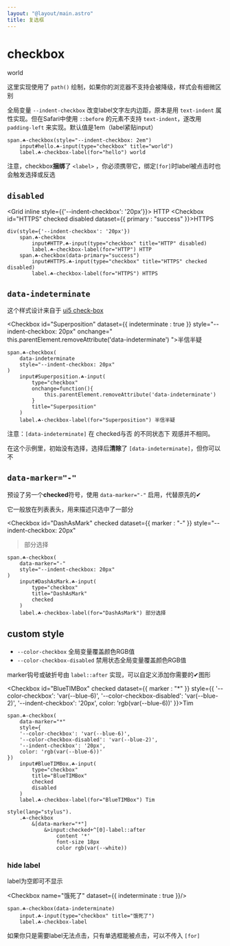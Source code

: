 ```yaml
---
layout: "@layout/main.astro"
title: 复选框
---
```




# checkbox

<Checkbox id="world" checked style="--indent-checkbox: 2em">world</Checkbox>

这里实现使用了 `path()` 绘制，如果你的浏览器不支持会被降级，样式会有细微区别

全局变量 `--indent-checkbox` 改变label文字左内边距，原本是用 `text-indent` 属性实现。但在Safari中使用 `::before` 的元素不支持 `text-indent`，遂改用 `padding-left` 来实现。默认值是1em（label紧贴input）

```pug
span.☘-checkbox(style="--indent-checkbox: 2em")
    input#hello.☘-input(type="checkbox" title="world")
    label.☘-checkbox-label(for="hello") world
```

注意，checkbox**捆绑**了 `<label>` ，你必须携带它，绑定`[for]`时label被点击时也会触发选择或反选

## `disabled`

<Grid inline style={{'--indent-checkbox': '20px'}}>
    <Checkbox id="HTTP" disabled>HTTP</Checkbox>
    <Checkbox id="HTTPS" checked disabled dataset={{ 
        primary : "success" 
    }}>HTTPS</Checkbox>
</Grid>

```pug
div(style={'--indent-checkbox': '20px'})
    span.☘-checkbox
        input#HTTP.☘-input(type="checkbox" title="HTTP" disabled)
        label.☘-checkbox-label(for="HTTP") HTTP
    span.☘-checkbox(data-primary="success")
        input#HTTPS.☘-input(type="checkbox" title="HTTPS" checked disabled)
        label.☘-checkbox-label(for="HTTPS") HTTPS
```


## `data-indeterminate`

这个样式设计来自于 [ui5 check-box](https://sap.github.io/ui5-webcomponents/playground/?path=/docs/main-check-box--docs)

<Checkbox
    id="Superposition"
    dataset={{ indeterminate : true }}
    style="--indent-checkbox: 20px"
    onchange="
    this.parentElement.removeAttribute('data-indeterminate')
">半信半疑</Checkbox>

```pug
span.☘-checkbox(
    data-indeterminate
    style="--indent-checkbox: 20px"
)
    input#Superposition.☘-input(
        type="checkbox"
        onchange=function(){
            this.parentElement.removeAttribute('data-indeterminate')
        }
        title="Superposition"
    )
    label.☘-checkbox-label(for="Superposition") 半信半疑
```

注意：`[data-indeterminate]` 在 checked与否 的不同状态下 观感并不相同。

在这个示例里，初始没有选择，选择后**清除**了 `[data-indeterminate]`，但你可以不



## `data-marker="-"`

预设了另一个**checked**符号，使用 `data-marker="-"` 启用，代替原先的✔

它一般放在列表表头，用来描述只选中了一部分

<Checkbox
    id="DashAsMark"
    checked
    dataset={{ marker : "-" }}
    style="--indent-checkbox: 20px"
>部分选择</Checkbox>

```pug
span.☘-checkbox(
    data-marker="-"
    style="--indent-checkbox: 20px"
)
    input#DashAsMark.☘-input(
        type="checkbox"
        title="DashAsMark"
        checked
    )
    label.☘-checkbox-label(for="DashAsMark") 部分选择
```

## custom style

- `--color-checkbox` 全局变量覆盖颜色RGB值
- `--color-checkbox-disabled` 禁用状态全局变量覆盖颜色RGB值

marker钩号或破折号由 `label::after` 实现，可以自定义添加你需要的✔图形

<Checkbox
    id="BlueTIMBox"
    checked
    dataset={{ marker : "*" }}
    style={{
        '--color-checkbox': 'var(--blue-6)',
        '--color-checkbox-disabled': 'var(--blue-2)',
        '--indent-checkbox': '20px',
        color: 'rgb(var(--blue-6))'
}}>Tim</Checkbox>

```pug
span.☘-checkbox(
    data-marker="*"
    style={
    '--color-checkbox': 'var(--blue-6)',
    '--color-checkbox-disabled': 'var(--blue-2)',
    '--indent-checkbox': '20px',
    color: 'rgb(var(--blue-6))'
})
    input#BlueTIMBox.☘-input(
        type="checkbox"
        title="BlueTIMBox"
        checked
        disabled
    )
    label.☘-checkbox-label(for="BlueTIMBox") Tim

style(lang="stylus").
    .☘-checkbox
        &[data-marker="*"]
            &>input:checked+^[0]-label::after
                content '*'
                font-size 18px
                color rgb(var(--white))
```

### hide label

label为空即可不显示

<Checkbox name="饿死了" dataset={{ indeterminate : true }}/>

```pug
span.☘-checkbox(data-indeterminate)
    input.☘-input(type="checkbox" title="饿死了")
    label.☘-checkbox-label
```

如果你只是需要label无法点击，只有单选框能被点击，可以不传入 `[for]`

